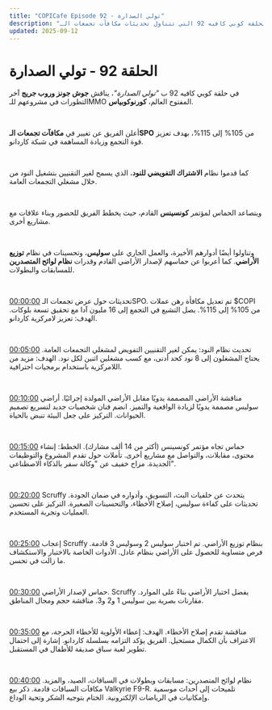 ```yaml
---
title: "COPICafe Episode 92 - تولي الصدارة"
description: "ملخص وتحليل لحلقة كوبي كافيه 92 التي تتناول تحديثات مكافآت تجمعات الـSPO، الاشتراك التفويضي للنود، تطوير أراضي سوليس، خطط مؤتمر كونسينس، وأنظمة لوائح المتصدرين للمسابقات."
updated: 2025-09-12
---
```


# الحلقة 92 - <span className="text-orange-500">تولي الصدارة</span>  

في حلقة كوبي كافيه 92 ب *"تولي الصدارة"*، يناقش **جوش جونز وروب جريج** آخر التطورات في مشروعهم للـMMO المفتوح العالم، **كورنوكوبياس**.  

</br>  

أعلن الفريق عن تغيير في **مكافآت تجمعات الـSPO** من 105% إلى 115%، بهدف تعزيز قوة التجمع وزيادة المساهمة في شبكة كاردانو.  

</br>  

كما قدموا نظام **الاشتراك التفويضي للنود**، الذي يسمح لغير التقنيين بتشغيل النود من خلال مشغلي التجمعات العامة.  

</br>  

ويتصاعد الحماس لمؤتمر **كونسينس** القادم، حيث يخطط الفريق للحضور وبناء علاقات مع مشاريع أخرى.  

</br>  

وتناولوا أيضًا أدوارهم الأخيرة، والعمل الجاري على **سوليس**، وتحسينات في نظام **توزيع الأراضي**. كما أعربوا عن حماسهم لإصدار الأراضي القادم وقدرات **نظام لوائح المتصدرين** للمسابقات والبطولات.  

</br>  

[00:00:00](https://youtube.com/watch?v=N7lt060Y9mk&t=0) تحديثات حول عرض تجمعات الـSPO. تم تعديل مكافأة رهن عملات $COPI من 105% إلى 115%. يصل التشبع في التجمع إلى 16 مليون آدا مع تحقيق تسعة بلوكات. الهدف: تعزيز لامركزية كاردانو.  

</br>  

[00:05:00](https://youtube.com/watch?v=N7lt060Y9mk&t=300) تحديث نظام النود: يمكن لغير التقنيين التفويض لمشغلي التجمعات العامة. يحتاج المشغلون إلى 8 نود كحد أدنى، مع كسب مشغلين اثنين لكل نود. الهدف: مزيد من اللامركزية باستخدام برمجيات احترافية.  

</br>  

[00:10:00](https://youtube.com/watch?v=N7lt060Y9mk&t=600) مناقشة الأراضي المصممة يدويًا مقابل الأراضي المولدة إجرائيًا. أراضي سوليس مصممة يدويًا لزيادة الواقعية والتميز. انضم فنان شخصيات جديد لتسريع تصميم الحيوانات. التركيز على جعل البيئة تنبض بالحياة.  

</br>  

[00:15:00](https://youtube.com/watch?v=N7lt060Y9mk&t=900) حماس تجاه مؤتمر كونسينس (أكثر من 14 ألف مشارك). الخطط: إنشاء محتوى، مقابلات، والتواصل مع مشاريع أخرى. تأملات حول تقدم المشروع والتوظيفات الجديدة. مزاح خفيف عن "وكالة سفر بالذكاء الاصطناعي".  

</br>  

[00:20:00](https://youtube.com/watch?v=N7lt060Y9mk&t=1200) Scruffy يتحدث عن خلفيات البث، التسويق، وأدواره في ضمان الجودة. تحديثات على كفاءة سوليس، إصلاح الأخطاء، والتحسينات الصغيرة. التركيز على تحسين العمليات وتجربة المستخدم.  

</br>  

[00:25:00](https://youtube.com/watch?v=N7lt060Y9mk&t=1500) إعجاب Scruffy بنظام توزيع الأراضي. تم اختبار سوليس 2 وسوليس 3 قادمة. فرص متساوية للحصول على الأراضي بنظام عادل. الأدوات الخاصة بالاختبار والاستكشاف ما زالت في تحسن.  

</br>  

[00:30:00](https://youtube.com/watch?v=N7lt060Y9mk&t=1800) حماس لإصدار الأراضي. Scruffy يفضل اختيار الأراضي بناءً على الموارد. مقارنات بصرية بين سوليس 1 و2 و3. مناقشة حجم ومجال المناطق.  

</br>  

[00:35:00](https://youtube.com/watch?v=N7lt060Y9mk&t=2100) مناقشة تقدم إصلاح الأخطاء. الهدف: إعطاء الأولوية للأخطاء الحرجة، مع الاعتراف بأن الكمال مستحيل. الفريق يؤكد التزامه بسلسلة كاردانو. إشارة إلى احتمال تطوير لعبة سباق صديقة للأطفال في المستقبل.  

</br>  

[00:40:00](https://youtube.com/watch?v=N7lt060Y9mk&t=2400) نظام لوائح المتصدرين: مسابقات وبطولات في السباقات، الصيد، والمزيد. مكافآت السباقات قادمة. ذكر بيع Valkyrie F9-R. تلميحات إلى أحداث موسمية وإمكانيات في الرياضات الإلكترونية. الختام بتوجيه الشكر وتحية الوداع.  
